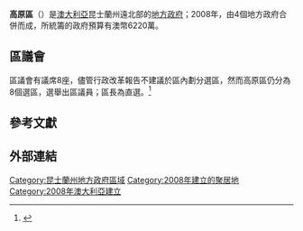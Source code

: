 {{Infobox Australian Place | type = lga
| name     = 高原區
| state    = 昆士蘭州
| image    = Tablelands LGA Qld 2008.png
| imagesize= 180
| caption  = 高原區於[[昆士蘭州|昆士蘭州]]轄境圖
| mayor    = Tom Gilmore
| pop      = 45,297
| pop_footnotes =  （2008年人口調查）<ref>{{cite web|url=http://www.abs.gov.au/ausstats/abs@.nsf/Products/3218.0~2007-08~Main+Features~Queensland?OpenDocument|title=Regional Population Growth, Australia, 2007–08|author=Australian Bureau of Statistics|date=23 April 2009|accessdate=30 September 2009|archive-date=2012-02-04|archive-url=https://www.webcitation.org/65D0vpQ36?url=http://www.abs.gov.au/ausstats/abs@.nsf/Products/3218.0~2007-08~Main+Features~Queensland?OpenDocument|dead-url=no}}</ref>
| area     = 64999
| est      = 2008
| seat     = Mareeba
| region   = 遠北
| logo     = 
| logosize = 
| url      = http://www.trc.qld.gov.au/
| stategov  = 庫克
| stategov2 = 巴隆河
| stategov3 = Dalrymple
| fedgov   = 甘迺迪
| near-nw  = [[卡奔塔利亞郡|卡奔塔利亞]]
| near-n   = [[庫克郡|庫克]]
| near-ne  = [[凱恩斯區|凱恩斯]]
| near-w   = [[卡奔塔利亞郡|卡奔塔利亞]]
| near-e   = [[凱恩斯區|凱恩斯]]
| near-sw  = [[伊瑟力治郡|伊瑟力治]]
| near-s   = [[查特斯塔區|查特斯塔]]
| near-se  = [[食火雞海岸區|食火雞海岸]]、[[興琴布魯克郡|興琴布魯克]]
}}
'''高原區'''（{{lang-en|Tablelands Region}}）是[[澳大利亞|澳大利亞]]昆士蘭州遠北部的[[地方政府區域|地方政府]]；2008年，由4個地方政府合併而成，所統籌的政府預算有澳幣6220萬。

==區議會==
區議會有議席8座，儘管行政改革報告不建議於區內劃分選區，然而高原區仍分為8個選區，選舉出區議員；區長為直選。<ref>{{Cite web |url=http://www.trc.qld.gov.au/about-council/councillors |title=存档副本 |access-date=2010-04-01 |archive-date=2012-02-15 |archive-url=https://web.archive.org/web/20120215113626/http://www.trc.qld.gov.au/about-council/councillors |dead-url=no }}</ref>

==參考文獻==
{{reflist}}

==外部連結==

{{Local Government Areas of Queensland}}

{{DEFAULTSORT:Tablelands}}
[[Category:昆士蘭州地方政府區域|Category:昆士蘭州地方政府區域]]
[[Category:2008年建立的聚居地|Category:2008年建立的聚居地]]
[[Category:2008年澳大利亞建立|Category:2008年澳大利亞建立]]

{{Queensland-geo-stub}}